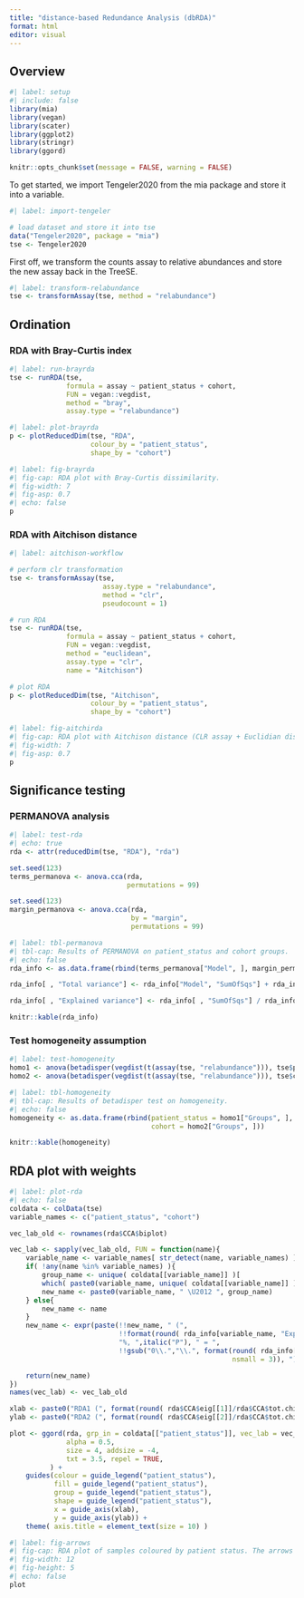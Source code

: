 ```yaml
---
title: "distance-based Redundance Analysis (dbRDA)"
format: html
editor: visual
---
```


## Overview

```r
#| label: setup
#| include: false
library(mia)
library(vegan)
library(scater)
library(ggplot2)
library(stringr)
library(ggord)

knitr::opts_chunk$set(message = FALSE, warning = FALSE)
```

To get started, we import Tengeler2020 from the mia package and store it into a variable.

```r
#| label: import-tengeler

# load dataset and store it into tse
data("Tengeler2020", package = "mia")
tse <- Tengeler2020
```

First off, we transform the counts assay to relative abundances and store the new assay back in the TreeSE.

```r
#| label: transform-relabundance
tse <- transformAssay(tse, method = "relabundance")
```

## Ordination

### RDA with Bray-Curtis index

```r
#| label: run-brayrda
tse <- runRDA(tse,
              formula = assay ~ patient_status + cohort,
              FUN = vegan::vegdist,
              method = "bray",
              assay.type = "relabundance")
```

```r
#| label: plot-brayrda
p <- plotReducedDim(tse, "RDA",
                    colour_by = "patient_status",
                    shape_by = "cohort")
```

```r
#| label: fig-brayrda
#| fig-cap: RDA plot with Bray-Curtis dissimilarity.
#| fig-width: 7
#| fig-asp: 0.7
#| echo: false
p
```

### RDA with Aitchison distance

```r
#| label: aitchison-workflow

# perform clr transformation
tse <- transformAssay(tse,
                       assay.type = "relabundance",
                       method = "clr",
                       pseudocount = 1)

# run RDA
tse <- runRDA(tse,
              formula = assay ~ patient_status + cohort,
              FUN = vegan::vegdist,
              method = "euclidean",
              assay.type = "clr",
              name = "Aitchison")

# plot RDA
p <- plotReducedDim(tse, "Aitchison",
                    colour_by = "patient_status",
                    shape_by = "cohort")
```

```r
#| label: fig-aitchirda
#| fig-cap: RDA plot with Aitchison distance (CLR assay + Euclidian distance).
#| fig-width: 7
#| fig-asp: 0.7
p
```

## Significance testing

### PERMANOVA analysis

```r
#| label: test-rda
#| echo: true
rda <- attr(reducedDim(tse, "RDA"), "rda")

set.seed(123)
terms_permanova <- anova.cca(rda,
                             permutations = 99)

set.seed(123)
margin_permanova <- anova.cca(rda,
                              by = "margin",
                              permutations = 99)
```

```r
#| label: tbl-permanova
#| tbl-cap: Results of PERMANOVA on patient_status and cohort groups.
#| echo: false
rda_info <- as.data.frame(rbind(terms_permanova["Model", ], margin_permanova))

rda_info[ , "Total variance"] <- rda_info["Model", "SumOfSqs"] + rda_info["Residual", "SumOfSqs"]

rda_info[ , "Explained variance"] <- rda_info[ , "SumOfSqs"] / rda_info[ , "Total variance"]

knitr::kable(rda_info)
```

### Test homogeneity assumption

```r
#| label: test-homogeneity
homo1 <- anova(betadisper(vegdist(t(assay(tse, "relabundance"))), tse$patient_status))
homo2 <- anova(betadisper(vegdist(t(assay(tse, "relabundance"))), tse$cohort))
```

```r
#| label: tbl-homogeneity
#| tbl-cap: Results of betadisper test on homogeneity.
#| echo: false
homogeneity <- as.data.frame(rbind(patient_status = homo1["Groups", ],
                                   cohort = homo2["Groups", ]))

knitr::kable(homogeneity)
```

## RDA plot with weights

```r
#| label: plot-rda
#| echo: false
coldata <- colData(tse)
variable_names <- c("patient_status", "cohort")

vec_lab_old <- rownames(rda$CCA$biplot)

vec_lab <- sapply(vec_lab_old, FUN = function(name){
    variable_name <- variable_names[ str_detect(name, variable_names) ]
    if( !any(name %in% variable_names) ){
        group_name <- unique( coldata[[variable_name]] )[ 
        which( paste0(variable_name, unique( coldata[[variable_name]] )) == name ) ]
        new_name <- paste0(variable_name, " \U2012 ", group_name)
    } else{
        new_name <- name
    }
    new_name <- expr(paste(!!new_name, " (", 
                           !!format(round( rda_info[variable_name, "Explained variance"]*100, 1), nsmall = 1), 
                           "%, ",italic("P"), " = ", 
                           !!gsub("0\\.","\\.", format(round( rda_info[variable_name, "Pr(>F)"], 3), 
                                                       nsmall = 3)), ")"))

    return(new_name)
})
names(vec_lab) <- vec_lab_old

xlab <- paste0("RDA1 (", format(round( rda$CCA$eig[[1]]/rda$CCA$tot.chi*100, 1), nsmall = 1 ), "%)")
ylab <- paste0("RDA2 (", format(round( rda$CCA$eig[[2]]/rda$CCA$tot.chi*100, 1), nsmall = 1 ), "%)")

plot <- ggord(rda, grp_in = coldata[["patient_status"]], vec_lab = vec_lab,
              alpha = 0.5,
              size = 4, addsize = -4,
              txt = 3.5, repel = TRUE, 
          ) + 
    guides(colour = guide_legend("patient_status"),
           fill = guide_legend("patient_status"),
           group = guide_legend("patient_status"),
           shape = guide_legend("patient_status"),
           x = guide_axis(xlab),
           y = guide_axis(ylab)) +
    theme( axis.title = element_text(size = 10) )
```

```r
#| label: fig-arrows
#| fig-cap: RDA plot of samples coloured by patient status. The arrows indicate the percentage of variance in beta diversity explained by the patient status or cohort and the respective p-value.
#| fig-width: 12
#| fig-height: 5
#| echo: false
plot
```

